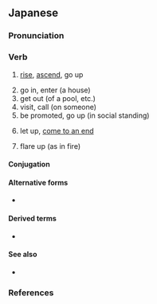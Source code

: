 ==Japanese==
{{ja-kanjitab|あ|sort=あがる|yomi=kun}}

===Pronunciation===
{{ja-pron|あがる|acc=0|acc_ref=DJR|yomi=k}}
{{ja-ojad}}

===Verb===
{{ja-verb|type=1|tr=intrans|あがる}}
{{ja-vp|上げる|上がる}}

# [[rise]], [[ascend]], go up
#: {{ja-usex|レベル が '''上がりました'''。|レベル が '''あがりました'''。|You have '''gone up''' a level.}}
#: {{ja-usex|階%段 を '''上がる'''。|かい%だん を '''あがる'''。|I'll '''go up''' the [[stairs]].}}
#: {{ja-usex|風%船 が '''上がった'''。|ふう%せん が '''あがった'''。|The balloon '''went up'''.}}
# go in, enter (a house)
# get out (of a pool, etc.)
# visit, call (on someone)
# be promoted, go up (in social standing)
#: {{ja-usex|２%年に'''上がる'''。|に%-ねん に '''あがる'''。|To '''move up''' to the second grade.}}
# let up, [[come to an end]]
#: {{ja-usex|雨が'''上がった'''。|あめ が '''あがった'''。|The [[rain]] '''let up'''.}}
# flare up (as in fire)

====Conjugation====
{{ja-go-ru|あが}}
{{ja-conj-bungo|あが|4-r}}

====Alternative forms====
* {{ja-r|上る|あがる}}

====Derived terms====
* {{m|ja|やがる|tr=yagaru}}

====See also====
* {{ja-r|登る|のぼる|gloss=climb, go up}}

===References===
<references/>
